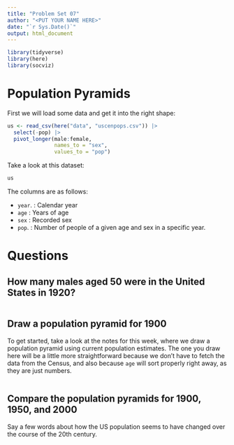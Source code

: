 ```yaml
---
title: "Problem Set 07"
author: "<PUT YOUR NAME HERE>"
date: "`r Sys.Date()`"
output: html_document
---
```


```r
library(tidyverse)
library(here)
library(socviz)
```

# Population Pyramids

First we will load some data and get it into the right shape:

```r
us <- read_csv(here("data", "uscenpops.csv")) |> 
  select(-pop) |> 
  pivot_longer(male:female, 
               names_to = "sex", 
               values_to = "pop")
```

Take a look at this dataset:

```r
us
```

The columns are as follows:

- `year`. : Calendar year
- `age`   : Years of age
- `sex`   : Recorded sex
- `pop`.  : Number of people of a given age and sex in a specific year.

# Questions

## How many males aged 50 were in the United States in 1920?

```r

```


## Draw a population pyramid for 1900

To get started, take a look at the notes for this week, where we draw a population pyramid using current population estimates. The one you draw here will be a little more straightforward because we don't have to fetch the data from the Census, and also because `age` will sort properly right away, as they are just numbers.

```r

```


## Compare the population pyramids for 1900, 1950, and 2000

Say a few words about how the US population seems to have changed over the course of the 20th century.
